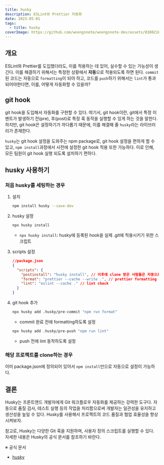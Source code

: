 ```yaml
---
title: husky
description: ESLint와 Prettier 자동화
date: 2023-05-01
tags:
  - title: husky
coverImage: https://github.com/woongsnote/woongsnote-dev/assets/83802168/3e64902a-6ae9-45e3-8ff9-7b65ff7cf5ef
---
```


## 개요

ESLint와 Prettier를 도입했더라도, 이를 적용하는 데 있어, 실수할 수 있는 가능성이 생긴다.
이를 해결하기 위해서는 특정한 상황에서 **자동**으로 적용되도록 하면 된다.
`commit`된 코드는 자동으로 `formatting`이 되야 하고, 코드를 `push`하기 위해서는 `lint`가 통과되어야한다면, 이를, 어떻게 자동화할 수 있을까?

## git hook

git hook을 도입해서 자동화를 구현할 수 있다. 여기서, git hook이란, git에서 특정 이벤트가 발생하기 전(pre), 후(post)로 특정 훅 동작을 실행할 수 있게 하는 것을 말한다.
하지만, git hook은 설정하기가 까다롭기 때문에, 이를 해결해 줄 `husky`라는 라이브러리가 존재한다.

`husky`는 git hook 설정을 도와주는 npm package로, git hook 설정을 편하게 할 수 있고, `npm install`과정에서 사전에 설정한 git hook 적용 또한 가능하다.
이로 인해, 모든 팀원이 git hook 실행 되도록 설치하기 편하다.

## husky 사용하기

### **처음** husky를 세팅하는 경우

1. 설치

   ```bash
   npm install husky --save-dev
   ```

2. husky 설정

   ```bash
   npx husky install
   ```

   - `npx husky install`: husky에 등록된 hook을 실제 .git에 적용시키기 위한 스크립트

3. scripts 설정

   ```json
   //package.json
   {
     "scripts": {
       "postinstall": "husky install", // 이후에 clone 받은 사람들은 자동으로 husky 설치
       "format": "prettier --cache --write .", // prettier formatting
       "lint": "eslint --cache ." // lint check
     }
   }
   ```

4. git hook 추가

   ```bash
   npx husky add .husky/pre-commit "npm run format"
   ```

   - commit 완료 전에 formatting하도록 설정

   ```bash
   npx husky add .husky/pre-push "npm run lint"
   ```

   - push 전에 lint 동작하도록 설정

### 해당 프로젝트를 clone하는 경우

이미 package.json에 정의되어 있어서 `npm install`만으로 자동으로 설정이 가능하다.

## 결론

Husky는 프론트엔드 개발자에게 Git 워크플로우 자동화를 제공하는 강력한 도구다.
자동으로 품질 검사, 테스트 실행 등의 작업을 처리함으로써 개발자는 일관성을 유지하고 생산성을 높일 수 있다.
Husky를 사용해서 프로젝트의 코드 품질과 협업 효율성을 향상시켜보자.

참고로, Husky는 다양한 Git 훅을 지원하며, 사용자 정의 스크립트를 실행할 수 있다.
자세한 내용은 Husky의 공식 문서를 참조하기 바란다.

※ 공식 문서

- [husky](https://typicode.github.io/husky/)
